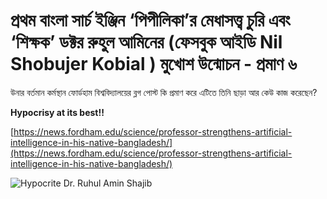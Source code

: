# প্রথম বাংলা সার্চ ইঞ্জিন ‘পিপীলিকা’র মেধাসত্ত্ব চুরি এবং ‘শিক্ষক’ ডক্টর রুহুল আমিনের (ফেসবুক আইডি Nil Shobujer Kobial ) মুখোশ উন্মোচন - প্রমাণ ৬

উনার বর্তমান কর্মস্থান ফোর্ডহাম বিশ্ববিদ্যালয়ের ব্লগ পোস্ট কি প্রমাণ করে এটিতে তিনি ছাড়া আর কেউ কাজ করেছেন?

**Hypocrisy at its best!!**


[https://news.fordham.edu/science/professor-strengthens-artificial-intelligence-in-his-native-bangladesh/](https://news.fordham.edu/science/professor-strengthens-artificial-intelligence-in-his-native-bangladesh/)

![Hypocrite Dr. Ruhul Amin Shajib](/static/images/ev6.1.jpg)